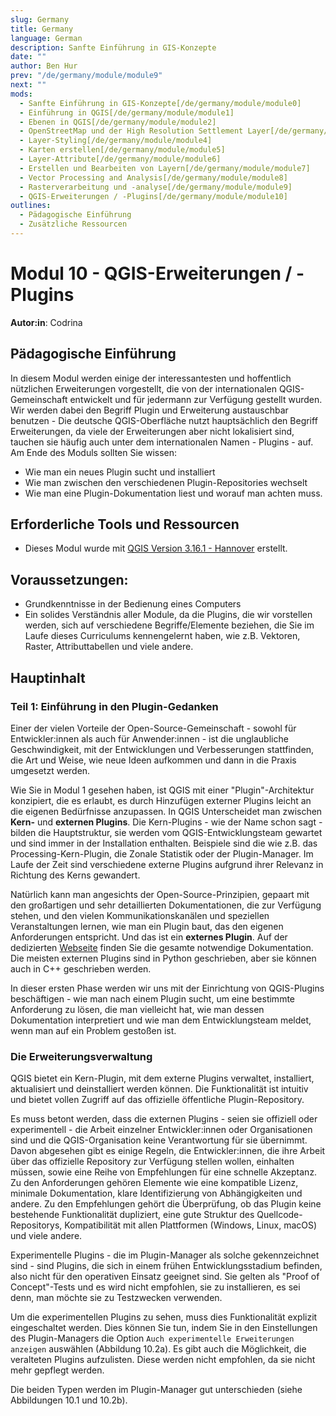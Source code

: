 ```yaml
---
slug: Germany
title: Germany
language: German
description: Sanfte Einführung in GIS-Konzepte
date: ""
author: Ben Hur
prev: "/de/germany/module/module9"
next: ""
mods:
  - Sanfte Einführung in GIS-Konzepte[/de/germany/module/module0]
  - Einführung in QGIS[/de/germany/module/module1]
  - Ebenen in QGIS[/de/germany/module/module2]
  - OpenStreetMap und der High Resolution Settlement Layer[/de/germany/module/module3]
  - Layer-Styling[/de/germany/module/module4]
  - Karten erstellen[/de/germany/module/module5]
  - Layer-Attribute[/de/germany/module/module6]
  - Erstellen und Bearbeiten von Layern[/de/germany/module/module7]
  - Vector Processing and Analysis[/de/germany/module/module8]
  - Rasterverarbeitung und -analyse[/de/germany/module/module9]
  - QGIS-Erweiterungen / -Plugins[/de/germany/module/module10]
outlines:
  - Pädagogische Einführung
  - Zusätzliche Ressourcen
---
```


# Modul 10 - QGIS-Erweiterungen / -Plugins

**Autor:in**: Codrina

## Pädagogische Einführung

In diesem Modul werden einige der interessantesten und hoffentlich nützlichen Erweiterungen vorgestellt, die von der internationalen QGIS-Gemeinschaft entwickelt und für jedermann zur Verfügung gestellt wurden. Wir werden dabei den Begriff Plugin und Erweiterung austauschbar benutzen - Die deutsche QGIS-Oberfläche nutzt hauptsächlich den Begriff Erweiterungen, da viele der Erweiterungen aber nicht lokalisiert sind, tauchen sie häufig auch unter dem internationalen Namen - Plugins - auf.
Am Ende des Moduls sollten Sie wissen:

- Wie man ein neues Plugin sucht und installiert
- Wie man zwischen den verschiedenen Plugin-Repositories wechselt
- Wie man eine Plugin-Dokumentation liest und worauf man achten muss.

## Erforderliche Tools und Ressourcen

- Dieses Modul wurde mit [QGIS Version 3.16.1 - Hannover](https://qgis.org/en/site/forusers/download.html) erstellt.

## Voraussetzungen:

- Grundkenntnisse in der Bedienung eines Computers
- Ein solides Verständnis aller Module, da die Plugins, die wir vorstellen werden, sich auf verschiedene Begriffe/Elemente beziehen, die Sie im Laufe dieses Curriculums kennengelernt haben, wie z.B. Vektoren, Raster, Attributtabellen und viele andere.

## Hauptinhalt

### Teil 1: Einführung in den Plugin-Gedanken

Einer der vielen Vorteile der Open-Source-Gemeinschaft - sowohl für Entwickler:innen als auch für Anwender:innen - ist die unglaubliche Geschwindigkeit, mit der Entwicklungen und Verbesserungen stattfinden, die Art und Weise, wie neue Ideen aufkommen und dann in die Praxis umgesetzt werden.

Wie Sie in Modul 1 gesehen haben, ist QGIS mit einer "Plugin"-Architektur konzipiert, die es erlaubt, es durch Hinzufügen externer Plugins leicht an die eigenen Bedürfnisse anzupassen. In QGIS Unterscheidet man zwischen **Kern-** und **externen Plugins**. Die Kern-Plugins - wie der Name schon sagt - bilden die Hauptstruktur, sie werden vom QGIS-Entwicklungsteam gewartet und sind immer in der Installation enthalten. Beispiele sind die wie z.B. das Processing-Kern-Plugin, die Zonale Statistik oder der Plugin-Manager. Im Laufe der Zeit sind verschiedene externe Plugins aufgrund ihrer Relevanz in Richtung des Kerns gewandert.

Natürlich kann man angesichts der Open-Source-Prinzipien, gepaart mit den großartigen und sehr detaillierten Dokumentationen, die zur Verfügung stehen, und den vielen Kommunikationskanälen und speziellen Veranstaltungen lernen, wie man ein Plugin baut, das den eigenen Anforderungen entspricht. Und das ist ein **externes Plugin**. Auf der dedizierten [Webseite](https://plugins.qgis.org/) finden Sie die gesamte notwendige Dokumentation. Die meisten externen Plugins sind in Python geschrieben, aber sie können auch in C++ geschrieben werden.

In dieser ersten Phase werden wir uns mit der Einrichtung von QGIS-Plugins beschäftigen - wie man nach einem Plugin sucht, um eine bestimmte Anforderung zu lösen, die man vielleicht hat, wie man dessen Dokumentation interpretiert und wie man dem Entwicklungsteam meldet, wenn man auf ein Problem gestoßen ist.

### Die Erweiterungsverwaltung

QGIS bietet ein Kern-Plugin, mit dem externe Plugins verwaltet, installiert, aktualisiert und deinstalliert werden können. Die Funktionalität ist intuitiv und bietet vollen Zugriff auf das offizielle öffentliche Plugin-Repository.

Es muss betont werden, dass die externen Plugins - seien sie offiziell oder experimentell - die Arbeit einzelner Entwickler:innen oder Organisationen sind und die QGIS-Organisation keine Verantwortung für sie übernimmt. Davon abgesehen gibt es einige Regeln, die Entwickler:innen, die ihre Arbeit über das offizielle Repository zur Verfügung stellen wollen, einhalten müssen, sowie eine Reihe von Empfehlungen für eine schnelle Akzeptanz. Zu den Anforderungen gehören Elemente wie eine kompatible Lizenz, minimale Dokumentation, klare Identifizierung von Abhängigkeiten und andere. Zu den Empfehlungen gehört die Überprüfung, ob das Plugin keine bestehende Funktionalität dupliziert, eine gute Struktur des Quellcode-Repositorys, Kompatibilität mit allen Plattformen (Windows, Linux, macOS) und viele andere.

Experimentelle Plugins - die im Plugin-Manager als solche gekennzeichnet sind - sind Plugins, die sich in einem frühen Entwicklungsstadium befinden, also nicht für den operativen Einsatz geeignet sind. Sie gelten als "Proof of Concept"-Tests und es wird nicht empfohlen, sie zu installieren, es sei denn, man möchte sie zu Testzwecken verwenden.

Um die experimentellen Plugins zu sehen, muss dies Funktionalität explizit eingeschaltet werden. Dies können Sie tun, indem Sie in den Einstellungen des Plugin-Managers die Option `Auch experimentelle Erweiterungen anzeigen` auswählen (Abbildung 10.2a). Es gibt auch die Möglichkeit, die veralteten Plugins aufzulisten. Diese werden nicht empfohlen, da sie nicht mehr gepflegt werden.

Die beiden Typen werden im Plugin-Manager gut unterschieden (siehe Abbildungen 10.1 und 10.2b).
